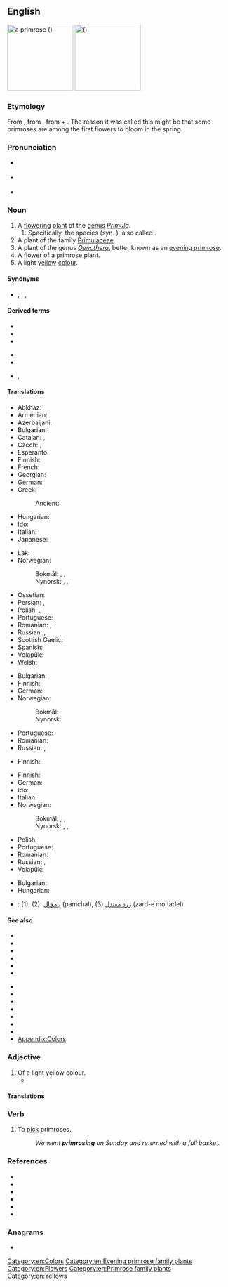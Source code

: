 {{also|Primrose}}
==English==
{{wikipedia|dab=primrose}}
[[Image:Primula veris 170405.jpg|thumb|150px|a primrose ({{taxlink|Primula veris|species|ver=170524}})]]
[[Image:Primula-vulgaris-flowers.jpg|thumb|150px|{{vern|common primrose}} ({{taxlink|Primula acaulis|species|ver=170524}})]]

===Etymology===
From {{inh|en|enm|primerose}}, from {{der|en|fro|primerose}}, from {{der|en|ML.|prima||first}} + {{m|la|rosa||rose}}. The reason it was called this might be that some primroses are among the first flowers to bloom in the spring.

===Pronunciation===
* {{a|US}} {{IPA|en|/ˈpɹɪm.ɹoʊz/}}
* {{a|RP}} {{IPA|en|/ˈpɹɪm.ɹəʊz/}}
* {{audio|en|LL-Q1860 (eng)-Vealhurl-primrose.wav|Audio (RP)}}

===Noun===
{{en-noun}}

# A [[flower]]ing [[plant]] of the [[genus]] ''[[Primula]]''.
## Specifically, the species {{taxlink|Primula acaulis|species|ver=161011}} (syn. {{taxlink|Primula vulgaris|species|ver=161011}}), also called {{m|en|common primrose}}.
# A plant of the family [[Primulaceae]].
# A plant of the genus ''[[Oenothera]]'', better known as an [[evening primrose]].
# A flower of a primrose plant.
# A light [[yellow]] [[colour]].
#: {{color panel|E9C518}}

====Synonyms====
* {{sense|plant}} {{l|en|primula}}, {{l|en|cowslip}}, {{l|en|oxlip}}, {{l|en|primerole}}

====Derived terms====
{{rel-top|Terms derived from ''primrose'' (noun)}}
* {{vern|Cape primrose}}
* {{l|en|evening primrose}}
* {{l|en|Primrose Hill}}
{{rel-mid}}
* {{l|en|primrose path}}
* {{l|en|primrose yellow}}
* {{l|en|primrosy}}, {{l|en|primrosey}}
{{rel-bottom}}

====Translations====
{{trans-top|plant of the genus ''Primula''}}
* Abkhaz: {{t|ab|аӡыӡкәыр|sc=Cyrl}}
* Armenian: {{t+|hy|գնարբուկ}}
* Azerbaijani: {{t|az|novruzgülü}}
* Bulgarian: {{t|bg|иглика|f}}
* Catalan: {{t|ca|prímula|f}}, {{t+|ca|primavera|f}}
* Czech: {{t+|cs|prvosenka|f}}, {{t+|cs|petrklíč}}
* Esperanto: {{t|eo|primolo}}
* Finnish: {{t+|fi|esikko}}
* French: {{t+|fr|primevère|f}}
* Georgian: {{t|ka|ფურისულა|sc=Geor}}
* German: {{t+|de|Primel|f}}
* Greek: {{t|el|δακράκι|n}}
*: Ancient: {{t|grc|κυκλάμινος|m}}
* Hungarian: {{t+|hu|kankalin}}
* Ido: {{t+|io|primrozo}}
* Italian: {{t+|it|primula|f}}
* Japanese: {{t|ja|桜草|tr=さくらそう, sakurasō}}
{{trans-mid}}
* Lak: {{t|lbe|ччиккул тӏутӏи}}
* Norwegian:
*: Bokmål: {{t|no|nøkleblom|m}}, {{t|no|nøkleblomst|m}}, {{t|no|primula|m}}
*: Nynorsk: {{t|nn|nøkleblom|m}}, {{t|nn|nøkleblome|m}}, {{t|nn|primula|m}}
* Ossetian: {{t|os|ӕстъоппӕлӕ|sc=Cyrl}}
* Persian: {{t+|fa|پامچال|sc=fa-Arab}}, {{t|fa|گل نوروز|sc=fa-Arab}}
* Polish: {{t+|pl|pierwiosnek|m}}, {{t+|pl|prymula|f}}
* Portuguese: {{t+|pt|prímula|f}}
* Romanian: {{t+|ro|primulă|f}}, {{t+|ro|ciuboțica-cucului|f}}
* Russian: {{t+|ru|первоцве́т|m}}, {{t+|ru|при́мула|f}}
* Scottish Gaelic: {{t|gd|sòbhrach|f}}
* Spanish: {{t+|es|primavera|f}}
* Volapük: {{t|vo|primulaplan}}
* Welsh: {{t|cy|briallen}}
{{trans-bottom}}

{{trans-top|''Primula acaulis''}}
* Bulgarian: {{t|bg|безстъблена иглика|f}}
* Finnish: {{t|fi|kääpiöesikko}}
* German: {{t+|de|Primel|f}}
* Norwegian:
*: Bokmål: {{t|no|kusymre|c}}
*: Nynorsk: {{t|nn|kusymre|f}}
{{trans-mid}}
* Portuguese: {{t+|pt|prímula}}
* Romanian: {{t+|ro|primulă|f}}
* Russian: {{t+|ru|первоцве́т|m}}, {{t+|ru|при́мула|f}}
{{trans-bottom}}

{{trans-top|plant of the family Primulaceae}}
* Finnish: {{t+|fi|esikkokasvi}}
{{trans-mid}}
{{trans-bottom}}

{{trans-see|plant of the genus ''Oenothera''|evening primrose}}

{{trans-top|flower of a primrose}}
* Finnish: {{t+|fi|esikko}}
* German: {{t+|de|Primel|f}}
* Ido: {{t+|io|primrozo}}
* Italian: {{t+|it|primula|f}}
* Norwegian:
*: Bokmål: {{t|no|nøkleblom|m}}, {{t|no|nøkleblomst|m}}, {{t|no|primula|m}}
*: Nynorsk: {{t|nn|nøkleblom|m}}, {{t|nn|nøkleblome|m}}, {{t|nn|primula|m}}
{{trans-mid}}
* Polish: {{t+|pl|pierwiosnek|m}}
* Portuguese: {{t+|pt|prímula|f}}
* Romanian: {{t+|ro|primulă|f}}
* Russian: {{t+|ru|первоцве́т|m}}, {{t+|ru|при́мула|f}}
* Volapük: {{t|vo|primul}}
{{trans-bottom}}

{{trans-top|colour}}
* Bulgarian: {{t+|bg|светложълт}}
* Hungarian: {{t|hu|kankalinsárga}}
{{trans-mid}}
{{trans-bottom}}

{{checktrans-top}}
* {{ttbc|fa}}: (1), (2): [[پامچال]] (pamchal), (3) [[زرد معتدل]] (zard-e mo'tadel)
{{trans-mid}}
{{trans-bottom}}

====See also====
{{rel-top|other terms of interest}}
* {{l|en|auricula}}
* {{l|en|bear's ear}}
* {{l|en|cowslip}}
* {{l|en|fireweed}}
* {{l|en|loosestrife}}
* {{l|en|marsh marigold}}
{{rel-mid}}
* {{l|en|oxlip}}
* {{l|en|pimpernel}}
* {{l|en|polyanthus}}
* {{l|en|primula}}
* {{l|en|shooting star}}
* {{l|en|streptocarpus}}
* {{l|en|sundrops}}
* [[Appendix:Colors]]
{{rel-bottom}}

===Adjective===
{{en-adj}}

# Of a light yellow colour.
#* {{quote-journal|en|year=1961|month=February|title=New "Mini-Buffets" from Wolverton|journal=Trains Illustrated|page=79|text=Passenger saloons are tastefully furnished with wood veneer and partitions, mottled grey Vyanide walls, pale '''primrose''' ceilings and grey floor.}}

====Translations====
{{trans-top|colour}}
{{trans-mid}}
{{trans-bottom}}

===Verb===
{{en-verb}}

# {{lb|en|intransitive}} To [[pick]] primroses.
#: ''We went '''primrosing''' on Sunday and returned with a full basket.''

===References===
* {{pedia|Oenothera|i=1}}
* {{specieslite|Oenothera|i=1}}
* {{comcatlite|Oenothera|i=1}}
* {{pedia|Primulaceae}}
* {{specieslite|Primulaceae}}
* {{comcatlite|Primulaceae}}

===Anagrams===
* {{anagrams|en|a=eimoprrs|promiser}}

[[Category:en:Colors]]
[[Category:en:Evening primrose family plants]]
[[Category:en:Flowers]]
[[Category:en:Primrose family plants]]
[[Category:en:Yellows]]